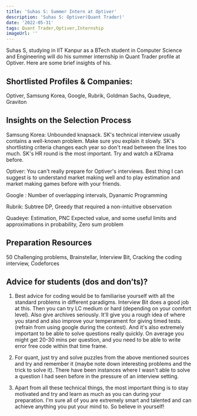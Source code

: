 ```yaml
---
title: 'Suhas S: Summer Intern at Optiver'
description: 'Suhas S: Optiver(Quant Trader)'
date: '2022-05-31'
tags: Quant Trader,Optiver,Internship
imageUrl: ''
---
```


Suhas S, studying in IIT Kanpur as a BTech student in Computer Science and Engineering will do
his summer internship in Quant Trader profile at Optiver. Here are some brief
insights of his.

## Shortlisted Profiles & Companies:
Optiver, Samsung Korea, Google, Rubrik, Goldman Sachs, Quadeye, Graviton

## Insights on the Selection Process
Samsung Korea: Unbounded knapsack. SK's technical interview usually contains a well-known problem. Make sure you explain it slowly. SK's shortlisting criteria changes each year so don't read between the lines too much. SK's HR round is the most important. Try and watch a KDrama before. 

Optiver: You can't really prepare for Optiver's interviews. Best thing I can suggest is to understand market making well and to play estimation and market making games before with your friends.

Google : Number of overlapping intervals, Dyanamic Programming

Rubrik: Subtree DP, Greedy that required a non-intuitive observation

Quadeye: Estimation, PNC Expected value, and some useful limits and approximations in probability, Zero sum problem 


##  Preparation Resources
50 Challenging problems, Brainstellar, Interview Bit, Cracking the coding interview, Codeforces

## Advice for students (dos and don’ts)? 
1) Best advice for coding would be to familiarise yourself with all the standard problems in different paradigms. Interview Bit does a good job at this. Then you can try LC medium or hard (depending on your comfort level). Also give archives seriously. It'll give you a rough idea of where you stand and also improve your temperament for giving timed tests. (refrain from using google during the contest). And it's also extremely important to be able to solve questions really quickly. On average you might get 20-30 mins per question, and you need to be able to write error free code within that time frame.

2) For quant, just try and solve puzzles from the above mentioned sources and try and remember it (maybe note down interesting problems and the trick to solve it). There have been instances where I wasn't able to solve a question I had seen before in the pressure of an interview setting.

3) Apart from all these technical things, the most important thing is to stay motivated and try and learn as much as you can during your preparation. I'm sure all of you are extremely smart and talented and can achieve anything you put your mind to. So believe in yourself! 

